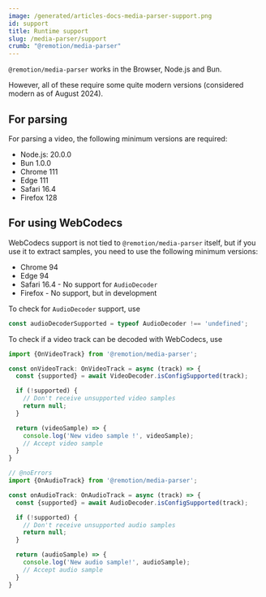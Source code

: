 ```yaml
---
image: /generated/articles-docs-media-parser-support.png
id: support
title: Runtime support
slug: /media-parser/support
crumb: "@remotion/media-parser"
---
```


`@remotion/media-parser` works in the Browser, Node.js and Bun.  

However, all of these require some quite modern versions (considered modern as of August 2024).

## For parsing

For parsing a video, the following minimum versions are required:

- Node.js: 20.0.0
- Bun 1.0.0
- Chrome 111
- Edge 111
- Safari 16.4
- Firefox 128

## For using WebCodecs

WebCodecs support is not tied to `@remotion/media-parser` itself, but if you use it to extract samples, you need to use the following minimum versions:

- Chrome 94
- Edge 94
- Safari 16.4 - No support for `AudioDecoder`
- Firefox - No support, but in development

To check for `AudioDecoder` support, use

```ts
const audioDecoderSupported = typeof AudioDecoder !== 'undefined';
```

To check if a video track can be decoded with WebCodecs, use

```ts twoslash title="Checking if a video track can be decoded"
import {OnVideoTrack} from '@remotion/media-parser';

const onVideoTrack: OnVideoTrack = async (track) => {
  const {supported} = await VideoDecoder.isConfigSupported(track);

  if (!supported) {
    // Don't receive unsupported video samples
    return null;
  }

  return (videoSample) => {
    console.log('New video sample !', videoSample);
    // Accept video sample
  }
}
```


```ts twoslash title="Checking if a audio track can be decoded"
// @noErrors
import {OnAudioTrack} from '@remotion/media-parser';

const onAudioTrack: OnAudioTrack = async (track) => {
  const {supported} = await AudioDecoder.isConfigSupported(track);

  if (!supported) {
    // Don't receive unsupported audio samples
    return null;
  }

  return (audioSample) => {
    console.log('New audio sample!', audioSample);
    // Accept audio sample
  }
}
```
